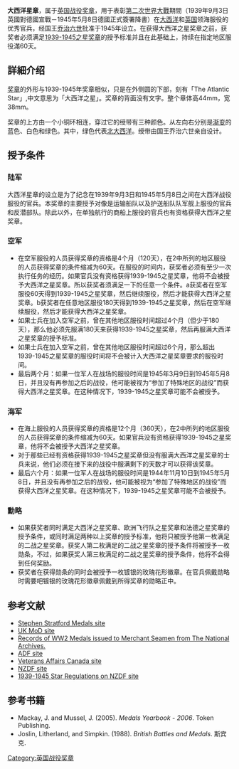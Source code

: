 {{no footnotes|time=2014-07-30T15:10:55+00:00}}
{{Infobox military award
| name             = 大西洋星章
| image            = [[Image:AtlanticStarobv.png|150px]]<br><br>[[Image:Atlantic_Star_BAR.svg|100px]]
| caption          = 獎章和綬帶的正面
| awarded_by       = [[英帝國|英帝國]]和[[英聯邦|英聯邦]]
| country          = {{flag|British Empire}}
| type             = 戰役獎章
| awarded_for      = 參加陆上服役六个月<br />(參加空中服役兩個月)
| for              = 在被佔領的歐洲大陸上空飛行
| campaign         = [[Battle_of_the_Atlantic_(1939–1945)|Battle of the Atlantic]]
| status           = 
| description      = 六角星
| motto            = 
| clasps           = 
| post-nominals    = 
| established      = 
| first_award      = 
| last_award       = 
| total            = 
| posthumous       = 
| recipients       = 
| precedence_label = 
| individual       = 
| higher           = 
| same             = 
| lower            = 
| related          = [[Air_Crew_Europe_Star|Air Crew Europe Star]]<br>[[France_and_Germany_Star|France and Germany Star]]<br/>[[Arctic_Star|Arctic Star]]
| image2           = Atlantic Star w clasp BAR.svg
| image2_size      = 100px
| caption2         = 帶有徽章的勳帶
}}
'''大西洋星章'''，属于[[英国战役奖章|英国战役奖章]]，用于表彰[[第二次世界大戰|第二次世界大戰]]期間（1939年9月3日英國對德國宣戰－1945年5月8日德國正式簽署降書）在[[大西洋|大西洋]]和[[英国|英国]]领海服役的优秀官兵，经国王[[乔治六世|乔治六世]]批准于1945年设立。在获得大西洋之星奖章之前，获奖者必须满足[[1939-1945之星奖章|1939-1945之星奖章]]的授予标准并且在此基础上，持续在指定地区服役滿60天。

==詳細介绍==
[[奖章|奖章]]的外形与1939-1945年奖章相似，只是在外侧圆的下部，刻有「The Atlantic Star」,中文意思为「大西洋之星」。奖章的背面没有文字。整个章体高44mm，宽38mm。

奖章的上方由一个小铜环相连，穿过它的绶带有三种颜色。从左向右分别是[[渐变|渐变]]的蓝色、白色和绿色。其中，绿色代表[[北大西洋|北大西洋]]。绶带由国王乔治六世亲自设计。

==授予条件==
===陆军===
大西洋星章的设立是为了纪念在1939年9月3日和1945年5月8日之间在大西洋战役服役的官兵。本奖章的主要授予对像是运输船队以及护送船队队军舰上服役的官兵和反潜部队。除此以外，在单独航行的商船上服役的官兵也有资格获得大西洋之星奖章。

===空军===
* 在空军服役的人员获得奖章的资格是4个月（120天），在2中所列的地区服役的人员获得奖章的条件缩减为60天。在服役的时间内，获奖者必须有至少一次执行任务的经历。如果官兵没有资格获得1939-1945之星奖章，他将不会被授予大西洋之星奖章。所以获奖者须满足一下的任意一个条件。a获奖者在空军服役60天得到1939-1945之星奖章，然后继续服役，然后才能获得大西洋之星奖章。b获奖者在任意地区服役180天得到1939-1945之星奖章，然后在空军继续服役，然后才能获得大西洋之星奖章。
* 如果士兵在加入空军之前，曾在其他地区服役时间超过4个月（但少于180天），那么他必须先服满180天来获得1939-1945之星奖章，然后再服满大西洋之星奖章的授予标准。
* 如果士兵在加入空军之前，曾在其他地区服役时间超过6个月，那么超出1939-1945之星奖章的服役时间将不会被计入大西洋之星奖章要求的服役时间。
* 最后两个月：如果一位军人在战场的服役时间是1945年3月9日到1945年5月8日，并且没有再参加之后的战役，他可能被视为“参加了特殊地区的战役”而获得大西洋之星奖章。在这种情况下，1939-1945之星奖章可能不会被授予。

===海军===
*在海上服役的人员获得奖章的资格是12个月（360天），在2中所列的地区服役的人员获得奖章的条件缩减为60天。如果官兵没有资格获得1939-1945之星奖章，他将不会被授予大西洋之星奖章。
*对于那些已经有资格获得1939-1945之星奖章但没有服满大西洋之星奖章的士兵来说，他们必须在接下来的战役中服满剩下的天数才可以获得该奖章。
*最后六个月：如果一位军人在战场的服役时间是1944年11月10日到1945年5月8日，并且没有再参加之后的战役，他可能被视为“参加了特殊地区的战役”而获得大西洋之星奖章。在这种情况下，1939-1945之星奖章可能不会被授予。

===勳略===
*如果获奖者同时满足大西洋之星奖章、欧洲飞行队之星奖章和法德之星奖章的授予条件，或同时满足两种以上奖章的授予标准，他将只被授予他第一枚满足的二战之星奖章。获奖人第二枚满足的二战之星奖章的授予条件将被授予一枚勋条，不过，如果获奖人第三枚满足的二战之星奖章的授予条件，他将不会得到任何奖励。
*获奖者在获得勋条的同时会被授予一枚镀银的玫瑰花形徽章。在官兵佩戴勋略时需要吧镀银的玫瑰花形徽章佩戴到所得奖章的勋略正中。

== 参考文献 ==
* [https://web.archive.org/web/20160427175101/http://www.stephen-stratford.co.uk/wwii_medals.htm Stephen Stratford Medals site]
* [http://www.mod.uk/DefenceInternet/DefenceFor/Veterans/Medals/19391945Star.htm UK MoD site] {{Wayback|url=http://www.mod.uk/DefenceInternet/DefenceFor/Veterans/Medals/19391945Star.htm |date=20121201034014 }}
*[http://www.nationalarchives.gov.uk/documentsonline/seamens-medals.asp Records of WW2 Medals issued to Merchant Seamen from The National Archives.] {{Wayback|url=http://www.nationalarchives.gov.uk/documentsonline/seamens-medals.asp |date=20120810142710 }}
* [https://web.archive.org/web/20160305015023/http://www.defence.gov.au/medals/Content/%20040%20Campaign%20Medals/%20100%20World%20War%20II/%20010%201939-1945%20Star/ ADF site]
* [https://web.archive.org/web/20090818024129/http://www.vac-acc.gc.ca/remembers/sub.cfm?source=collections%2Fcmdp%2Fmainmenu%2Fgroup04%2F45star Veterans Affairs Canada site]
* [https://web.archive.org/web/20070615113335/http://medals.nzdf.mil.nz/category/h/h9.html NZDF site]
* [https://web.archive.org/web/20160303170018/http://medals.nzdf.mil.nz/warrants/h9-reg.html 1939-1945 Star Regulations on NZDF site]

== 参考书籍==
* Mackay, J. and Mussel, J. (2005). ''Medals Yearbook - 2006''. Token Publishing.
* Joslin, Litherland, and Simpkin. (1988). ''British Battles and Medals''. 斯宾克.

[[Category:英国战役奖章|Category:英国战役奖章]]